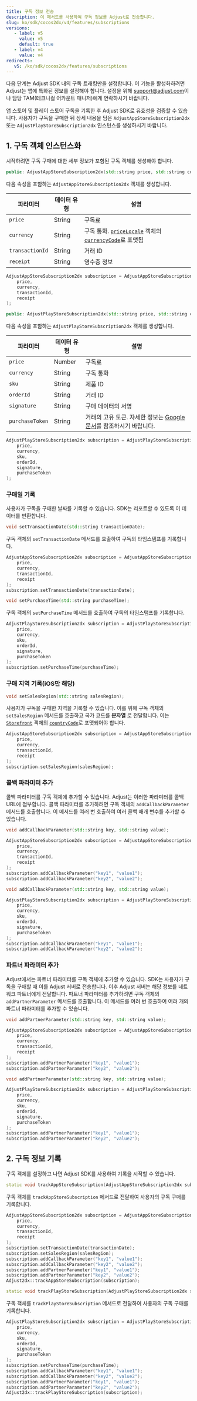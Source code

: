 ```yaml
---
title: 구독 정보 전송
description: 이 메서드를 사용하여 구독 정보를 Adjust로 전송합니다.
slug: ko/sdk/cocos2dx/v4/features/subscriptions
versions:
   - label: v5
     value: v5
     default: true
   - label: v4
     value: v4
redirects:
   v5: /ko/sdk/cocos2dx/features/subscriptions
---
```


<Callout type="important">

다음 단계는 Adjust SDK 내의 구독 트래킹만을 설정합니다. 이 기능을 활성화하려면 Adjust는 앱에 특화된 정보를 설정해야 합니다. 설정을 위해 [support@adjust.com](mailto:support@adjust.com)이나 담당 TAM\(테크니컬 어카운트 매니저\)에게 연락하시기 바랍니다.

</Callout>

앱 스토어 및 플레이 스토어 구독을 기록한 후 Adjust SDK로 유효성을 검증할 수 있습니다. 사용자가 구독을 구매한 뒤 상세 내용을 담은 `AdjustAppStoreSubscription2dx` 또는 `AdjustPlayStoreSubscription2dx` 인스턴스를 생성하시기 바랍니다.

## 1\. 구독 객체 인스턴스화

시작하려면 구독 구매에 대한 세부 정보가 포함된 구독 객체를 생성해야 합니다.

<Tabs>
<Tab title="App Store" sync="appstore" icon="PlatformIos">
<CodeBlock title="메서드 서명">

```cpp
public: AdjustAppStoreSubscription2dx(std::string price, std::string currency, std::string transactionId, std::string receipt)
```

</CodeBlock>

다음 속성을 포함하는 `AdjustAppStoreSubscription2dx` 객체를 생성합니다.

| 파라미터        | 데이터 유형 | 설명                                                                                                                                                                                                                                                          |
| --------------- | ----------- | ------------------------------------------------------------------------------------------------------------------------------------------------------------------------------------------------------------------------------------------------------------- |
| `price`         | String      | 구독료                                                                                                                                                                                                                                                        |
| `currency`      | String      | 구독 통화. [`priceLocale`](https://developer.apple.com/documentation/foundation/nslocale/1642836-currencycode?language=objc) 객체의 [`currencyCode`](https://developer.apple.com/documentation/storekit/skproduct/1506145-pricelocale?language=objc)로 포맷됨 |
| `transactionId` | String      | 거래 ID                                                                                                                                                                                                                                                       |
| `receipt`       | String      | 영수증 정보                                                                                                                                                                                                                                                   |

```cpp
AdjustAppStoreSubscription2dx subscription = AdjustAppStoreSubscription2dx(
    price,
    currency,
    transactionId,
    receipt
);
```

</Tab>
<Tab title="Play Store" sync="playstore" icon="PlatformGooglePlay">
<CodeBlock title="메서드 서명">

```cpp
public: AdjustPlayStoreSubscription2dx(std::string price, std::string currency, std::string sku, std::string orderId, std::string signature, std::string purchaseToken);
```

</CodeBlock>

다음 속성을 포함하는 `AdjustPlayStoreSubscription2dx` 객체를 생성합니다.

| 파라미터        | 데이터 유형 | 설명                                                                                                                                                                      |
| --------------- | ----------- | ------------------------------------------------------------------------------------------------------------------------------------------------------------------------- |
| `price`         | Number      | 구독료                                                                                                                                                                    |
| `currency`      | String      | 구독 통화                                                                                                                                                                 |
| `sku`           | String      | 제품 ID                                                                                                                                                                   |
| `orderId`       | String      | 거래 ID                                                                                                                                                                   |
| `signature`     | String      | 구매 데이터의 서명                                                                                                                                                        |
| `purchaseToken` | String      | 거래의 고유 토큰. 자세한 정보는 [Google 문서](<https://developer.android.com/reference/com/android/billingclient/api/Purchase#getPurchaseToken()>)를 참조하시기 바랍니다. |

```cpp
AdjustPlayStoreSubscription2dx subscription = AdjustPlayStoreSubscription2dx(
    price,
    currency,
    sku,
    orderId,
    signature,
    purchaseToken
);
```

</Tab>
</Tabs>

### 구매일 기록

사용자가 구독을 구매한 날짜를 기록할 수 있습니다. SDK는 리포트할 수 있도록 이 데이터를 반환합니다.

<Tabs>
<Tab title="App Store" sync="appstore" icon="PlatformIos">
<CodeBlock title="메서드 서명">

```cpp
void setTransactionDate(std::string transactionDate);
```

</CodeBlock>

구독 객체의 `setTransactionDate` 메서드를 호출하여 구독의 타임스탬프를 기록합니다.

```cpp
AdjustAppStoreSubscription2dx subscription = AdjustAppStoreSubscription2dx(
    price,
    currency,
    transactionId,
    receipt
);
subscription.setTransactionDate(transactionDate);
```

</Tab>
<Tab title="Play Store" sync="playstore" icon="PlatformGooglePlay">
<CodeBlock title="메서드 서명">

```cpp
void setPurchaseTime(std::string purchaseTime);
```

</CodeBlock>

구독 객체의 `setPurchaseTime` 메서드를 호출하여 구독의 타임스탬프를 기록합니다.

```cpp
AdjustPlayStoreSubscription2dx subscription = AdjustPlayStoreSubscription2dx(
    price,
    currency,
    sku,
    orderId,
    signature,
    purchaseToken
);
subscription.setPurchaseTime(purchaseTime);
```

</Tab>
</Tabs>

### 구매 지역 기록\(iOS만 해당\)

<CodeBlock title="메서드 서명">

```cpp
void setSalesRegion(std::string salesRegion);
```

</CodeBlock>

사용자가 구독을 구매한 지역을 기록할 수 있습니다. 이를 위해 구독 객체의 `setSalesRegion` 메서드를 호출하고 국가 코드를 **문자열** 로 전달합니다. 이는 [`Storefront`](https://developer.apple.com/documentation/storekit/storefront/3792000-countrycode) 객체의 [`countryCode`](https://developer.apple.com/documentation/storekit/storefront)로 포맷되어야 합니다.

```cpp
AdjustAppStoreSubscription2dx subscription = AdjustAppStoreSubscription2dx(
    price,
    currency,
    transactionId,
    receipt
);
subscription.setSalesRegion(salesRegion);
```

### 콜백 파라미터 추가

콜백 파라미터를 구독 객체에 추가할 수 있습니다. Adjust는 이러한 파라미터를 콜백 URL에 첨부합니다. 콜백 파라미터를 추가하려면 구독 객체의 `addCallbackParameter` 메서드를 호출합니다. 이 메서드를 여러 번 호출하여 여러 콜백 매개 변수를 추가할 수 있습니다.

<Tabs>
<Tab title="App Store" sync="appstore" icon="PlatformIos">
<CodeBlock title="메서드 서명">

```cpp
void addCallbackParameter(std::string key, std::string value);
```

</CodeBlock>

```cpp
AdjustAppStoreSubscription2dx subscription = AdjustAppStoreSubscription2dx(
    price,
    currency,
    transactionId,
    receipt
);
subscription.addCallbackParameter("key1", "value1");
subscription.addCallbackParameter("key2", "value2");
```

</Tab>
<Tab title="Play Store" sync="playstore" icon="PlatformGooglePlay">
<CodeBlock title="메서드 서명">

```cpp
void addCallbackParameter(std::string key, std::string value);
```

</CodeBlock>

```cpp
AdjustPlayStoreSubscription2dx subscription = AdjustPlayStoreSubscription2dx(
    price,
    currency,
    sku,
    orderId,
    signature,
    purchaseToken
);
subscription.addCallbackParameter("key1", "value1");
subscription.addCallbackParameter("key2", "value2");
```

</Tab>
</Tabs>

### 파트너 파라미터 추가

Adjust에서는 파트너 파라미터를 구독 객체에 추가할 수 있습니다. SDK는 사용자가 구독을 구매할 때 이를 Adjust 서버로 전송합니다. 이후 Adjust 서버는 해당 정보를 네트워크 파트너에게 전달합니다. 파트너 파라미터를 추가하려면 구독 객체의 `addPartnerParameter` 메서드를 호출합니다. 이 메서드를 여러 번 호출하여 여러 개의 파트너 파라미터를 추가할 수 있습니다.

<Tabs>
<Tab title="App Store" sync="appstore" icon="PlatformIos">
<CodeBlock title="메서드 서명">

```cpp
void addPartnerParameter(std::string key, std::string value);
```

</CodeBlock>

```cpp
AdjustAppStoreSubscription2dx subscription = AdjustAppStoreSubscription2dx(
    price,
    currency,
    transactionId,
    receipt
);
subscription.addPartnerParameter("key1", "value1");
subscription.addPartnerParameter("key2", "value2");
```

</Tab>
<Tab title="Play Store" sync="playstore" icon="PlatformGooglePlay">
<CodeBlock title="메서드 서명">

```cpp
void addPartnerParameter(std::string key, std::string value);
```

</CodeBlock>

```cpp
AdjustPlayStoreSubscription2dx subscription = AdjustPlayStoreSubscription2dx(
    price,
    currency,
    sku,
    orderId,
    signature,
    purchaseToken
);
subscription.addPartnerParameter("key1", "value1");
subscription.addPartnerParameter("key2", "value2");
```

</Tab>
</Tabs>

## 2\. 구독 정보 기록

구독 객체를 설정하고 나면 Adjust SDK를 사용하여 기록을 시작할 수 있습니다.

<Tabs>
<Tab title="App Store" sync="appstore" icon="PlatformIos">
<CodeBlock title="메서드 서명">

```cpp
static void trackAppStoreSubscription(AdjustAppStoreSubscription2dx subscription);
```

</CodeBlock>

구독 객체를 `trackAppStoreSubscription` 메서드로 전달하여 사용자의 구독 구매를 기록합니다.

```cpp
AdjustAppStoreSubscription2dx subscription = AdjustAppStoreSubscription2dx(
    price,
    currency,
    transactionId,
    receipt
);
subscription.setTransactionDate(transactionDate);
subscription.setSalesRegion(salesRegion);
subscription.addCallbackParameter("key1", "value1");
subscription.addCallbackParameter("key2", "value2");
subscription.addPartnerParameter("key1", "value1");
subscription.addPartnerParameter("key2", "value2");
Adjust2dx::trackAppStoreSubscription(subscription);
```

</Tab>
<Tab title="Play Store" sync="playstore" icon="PlatformGooglePlay">
<CodeBlock title="메서드 서명">

```cpp
static void trackPlayStoreSubscription(AdjustPlayStoreSubscription2dx subscription);
```

</CodeBlock>

구독 객체를 `trackPlayStoreSubscription` 메서드로 전달하여 사용자의 구독 구매를 기록합니다.

```cpp
AdjustPlayStoreSubscription2dx subscription = AdjustPlayStoreSubscription2dx(
    price,
    currency,
    sku,
    orderId,
    signature,
    purchaseToken
);
subscription.setPurchaseTime(purchaseTime);
subscription.addCallbackParameter("key1", "value1");
subscription.addCallbackParameter("key2", "value2");
subscription.addPartnerParameter("key1", "value1");
subscription.addPartnerParameter("key2", "value2");
Adjust2dx::trackPlayStoreSubscription(subscription);
```

</Tab>
</Tabs>
